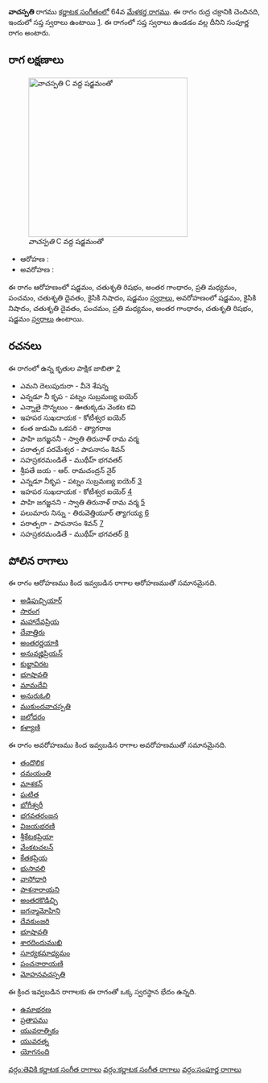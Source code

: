 {{Infobox ragam
	| name          	= వాచస్పతి
	| synonym	    	= 
	| mela          	= 64
	| chakra        	= రుద్ర
	| janaka        	= 
	| type          	= సంపూర్ణ
	| arohanam      	= {{svaraC|S|R2|G3|M2|P|D2|N2|S'}} 
	| avarohanam    	= {{svaraC|S'|N2|D2|P|M2|G3|R2|S}}
	| jeeva         	=
	| chhaya        	=
	| nyasa         	=
	| vishesha      	= 
	| equivalent  		= 
}}
{{కర్ణాటక సంగీత రాగాలు}}
'''వాచస్పతి''' రాగము [[కర్ణాటక సంగీతం]]లో 64వ [[మేళకర్త రాగము]]. ఈ రాగం రుద్ర చక్రానికి చెందినది, ఇందులో సప్త స్వరాలు ఉంటాయి [https://en.wikipedia.org/wiki/Melakarta]. ఈ రాగంలో సప్త స్వరాలు ఉండడం వల్ల దీనిని సంపూర్ణ రాగం అంటారు.


==రాగ లక్షణాలు==
[[Image:vachaspati_kb2wiki.png|thumb|right|316px|''వాచస్పతి'' C వద్ద షడ్జమంతో]]

* ఆరోహణ : {{svaraC|S|R2|G3|M2|P|D2|N2|S'}} 
* అవరోహణ : {{svaraC|S'|N2|D2|P|M2|G3|R2|S}}

ఈ రాగం ఆరోహణంలో షడ్జమం, చతుశృతి రిషభం, అంతర గాంధారం, ప్రతి మధ్యమం, పంచమం, చతుశృతి దైవతం, కైసికి నిషాదం, షడ్జమం [[స్వరాలు]], అవరోహణంలో షడ్జమం, కైసికి నిషాదం, చతుశృతి దైవతం, పంచమం, ప్రతి మధ్యమం, అంతర గాంధారం, చతుశృతి రిషభం, షడ్జమం [[స్వరాలు]] ఉంటాయి.

==రచనలు==
ఈ రాగంలో ఉన్న కృతుల పాక్షిక జాబితా [https://github.com/ssrihari/ragavardhini/blob/master/ragas/kritis.psv]
* ఎమని దెలుపుదురా - వీనె శేషన్న
* ఎన్నడూ నీ కృప - పట్నం సుబ్రమణ్య ఐయెర్
* ఎన్నాతై  సొన్నలుం - ఊతుక్కడు వెంకట కవి
* ఇహపర సుఖదాయక - కోటీశ్వర ఐయెర్
* కంత  జుడుమి ఒకపరి - త్యాగరాజ
* పాహి   జగజ్జననీ - స్వాతి తిరునాళ్ రామ వర్మ
* పరాత్పర  పరమేశ్వర - పాపనాసం  శివన్
* సహస్రకరమండితే - ముథీహ్ భగవతర్
* శ్రీపతే జయ - ఆర్. రామచంద్రన్ నైర్
* ఎన్నడూ నీకృప - పట్నం సుబ్రమణ్య ఐయెర్ [http://www.karnatik.com/c1097.shtml]
* ఇహపర సుఖదాయక - కోటీశ్వర ఐయెర్ [http://www.karnatik.com/c1852.shtml]
* పాహి జగజ్జనని - స్వాతి తిరునాళ్ రామ వర్మ [http://www.karnatik.com/c2063.shtml]
* పలుమారు నిన్ను - తిరువెత్తియూర్ త్యాగయ్య [http://www.karnatik.com/c3022.shtml]
* పరాత్పరా - పాపనాసం  శివన్ [http://www.karnatik.com/c1823.shtml]
* సహస్రకరమండితే - ముథీహ్ భగవతర్ [http://www.karnatik.com/c1755.shtml]




==పోలిన రాగాలు==
ఈ రాగం ఆరోహణము కింద ఇవ్వబడిన రాగాల ఆరోహణముతో సమానమైనది.
* [[అడిపుచ్చియార్]]
* [[సారంగ]]
* [[మహాదేవప్రియ]]
* [[దేవాత్తిరు]]
* [[అంతరర్ణయాకి]]
* [[అనువజ్హిప్రియన్]]
* [[కుబ్జావిరట]]
* [[భూషావతి]]
* [[మామదేవి]]
* [[అనురుఓలి]]
* [[ముకుందవాచస్పతి]]
* [[జలోధరం]]
* [[కళ్యాణి]]

ఈ రాగం అవరోహణము కింద ఇవ్వబడిన రాగాల అవరోహణముతో సమానమైనది.
* [[తందొలిక]]
* [[దమయంతి]]
* [[మాశకన్]]
* [[ ఘటిత]]
* [[భోగీశ్వరీ]]
* [[భగవతరంజన]]
* [[విజయభరణి]]
* [[శ్రీకేటకప్రియా]]
* [[వేంకటచలన్]]
* [[కేతకప్రియ]]
* [[భుసావలి]]
* [[వాసోధారి]]
* [[పాశనారాయని]]
* [[అంతరకొడిచ్చి]]
* [[జగన్మామోహిని]]
* [[దేవకుంజరి]]
* [[భూషావతి]]
* [[శారదిందుముఖి]]
* [[ సూర్యకమాధ్యమం]]
* [[పంచనారాయణి]]
* [[మోహనవచస్పతి]]

ఈ క్రింద ఇవ్వబడిన రాగాలకు ఈ రాగంతో ఒక్క స్వరస్థాన భేదం ఉన్నది.
* [[ఉమాభరణ]]
* [[ప్రతాపము]]
* [[యువరాత్నికం]]
* [[యువరత్న]]
* [[యోగనంది]]



[[వర్గం:తెవికి కర్ణాటక సంగీత రాగాలు]]
[[వర్గం:కర్ణాటక సంగీత రాగాలు]]
[[వర్గం:సంపూర్ణ రాగాలు]]